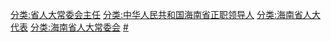 [[分类:省人大常委会主任|分类:省人大常委会主任]]
[[分类:中华人民共和国海南省正职领导人|分类:中华人民共和国海南省正职领导人]]
[[分类:海南省人大代表|分类:海南省人大代表]]
[[分类:海南省人大常委会|分类:海南省人大常委会]]
[[分类:海南省各级人大常委会主任|#]]
